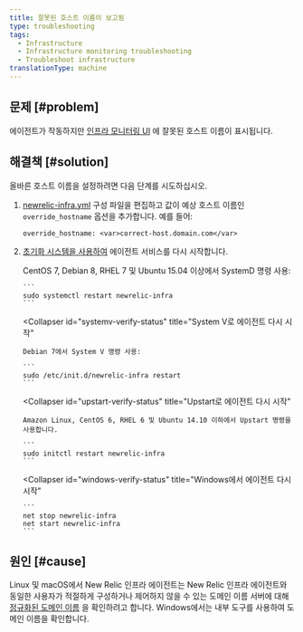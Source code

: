 ```yaml
---
title: 잘못된 호스트 이름이 보고됨
type: troubleshooting
tags:
  - Infrastructure
  - Infrastructure monitoring troubleshooting
  - Troubleshoot infrastructure
translationType: machine
---
```


## 문제 [#problem]

에이전트가 작동하지만 [인프라 모니터링 UI](/docs/infrastructure/new-relic-infrastructure/infrastructure-ui-pages/infrastructure-compute-page-measure-resource-usage) 에 잘못된 호스트 이름이 표시됩니다.

## 해결책 [#solution]

올바른 호스트 이름을 설정하려면 다음 단계를 시도하십시오.

1. [newrelic-infra.yml](/docs/infrastructure/new-relic-infrastructure/configuration/configure-infrastructure-agent#config-file) 구성 파일을 편집하고 값이 예상 호스트 이름인 `override_hostname` 옵션을 추가합니다. 예를 들어:

   ```
   override_hostname: <var>correct-host.domain.com</var>
   ```

2. [초기화 시스템을 사용하여](/docs/infrastructure/new-relic-infrastructure/configuration/start-stop-restart-check-infrastructure-agent-status#init-system) 에이전트 서비스를 다시 시작합니다.

   <CollapserGroup>
     <Collapser
       id="systemd-verify-status"
       title="SystemD로 에이전트 다시 시작"
     >
       CentOS 7, Debian 8, RHEL 7 및 Ubuntu 15.04 이상에서 SystemD 명령 사용:

       ```
       sudo systemctl restart newrelic-infra
       ```
     </Collapser>

     <Collapser
       id="systemv-verify-status"
       title="System V로 에이전트 다시 시작"
     >
       Debian 7에서 System V 명령 사용:

       ```
       sudo /etc/init.d/newrelic-infra restart
       ```
     </Collapser>

     <Collapser
       id="upstart-verify-status"
       title="Upstart로 에이전트 다시 시작"
     >
       Amazon Linux, CentOS 6, RHEL 6 및 Ubuntu 14.10 이하에서 Upstart 명령을 사용합니다.

       ```
       sudo initctl restart newrelic-infra
       ```
     </Collapser>

     <Collapser
       id="windows-verify-status"
       title="Windows에서 에이전트 다시 시작"
     >
       ```
       net stop newrelic-infra
       net start newrelic-infra
       ```
     </Collapser>
   </CollapserGroup>

## 원인 [#cause]

Linux 및 macOS에서 New Relic 인프라 에이전트는 New Relic 인프라 에이전트와 동일한 사용자가 적절하게 구성하거나 제어하지 않을 수 있는 도메인 이름 서버에 대해 [정규화된 도메인 이름](https://en.wikipedia.org/wiki/Fully_qualified_domain_name) 을 확인하려고 합니다. Windows에서는 내부 도구를 사용하여 도메인 이름을 확인합니다.